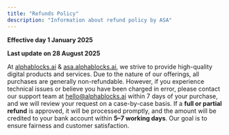 ```yaml
---
title: "Refunds Policy"
description: "Information about refund policy by ASA"
---
```


**Effective day 1 January 2025**

**Last update on 28 August 2025**

At [<u>alphablocks.ai</u>](http://alphablocks.ai) & [<u>asa.alphablocks.ai</u>](http://asa.alphablocks.ai), we strive to provide high-quality digital products and services. Due to the nature of our offerings, all purchases are generally non-refundable. However, if you experience technical issues or believe you have been charged in error, please contact our support team at [hello@alphablocks.ai](mailto:hello@alphablocks.ai) within 7 days of your purchase, and we will review your request on a case-by-case basis. If a **full or partial refund** is approved, it will be processed promptly, and the amount will be credited to your bank account within **5–7 working days**. Our goal is to ensure fairness and customer satisfaction.